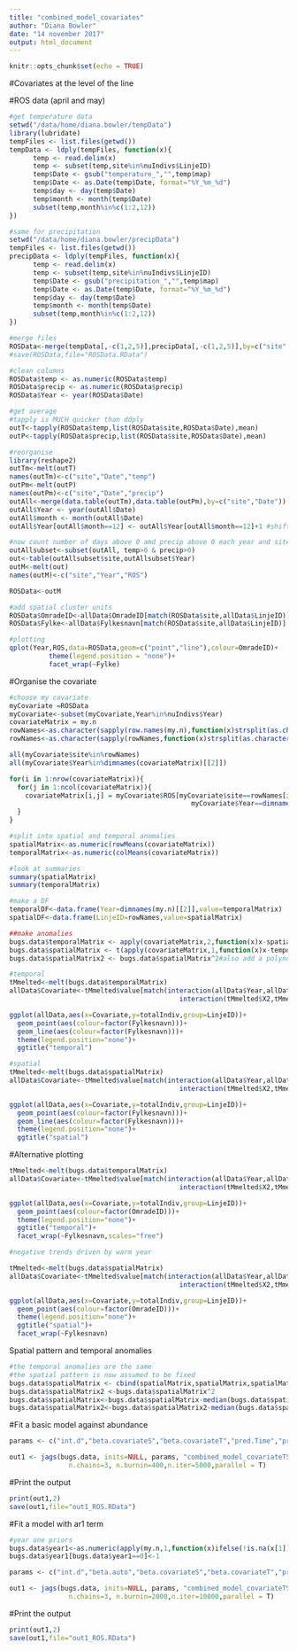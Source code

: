 ```yaml
---
title: "combined_model_covariates"
author: "Diana Bowler"
date: "14 november 2017"
output: html_document
---
```


```r

knitr::opts_chunk$set(echo = TRUE)

```

#Covariates at the level of the line

#ROS data (april and may)

```r

#get temperature data
setwd("/data/home/diana.bowler/tempData")
library(lubridate)
tempFiles <- list.files(getwd())
tempData <- ldply(tempFiles, function(x){
      temp <- read.delim(x)
      temp <- subset(temp,site%in%nuIndivs$LinjeID)
      temp$Date <- gsub("temperature_","",temp$map)
      temp$Date <- as.Date(temp$Date, format="%Y_%m_%d")
      temp$day <- day(temp$Date)
      temp$month <- month(temp$Date)
      subset(temp,month%in%c(1:2,12))
})

#same for precipitation
setwd("/data/home/diana.bowler/precipData")
tempFiles <- list.files(getwd())
precipData <- ldply(tempFiles, function(x){
      temp <- read.delim(x)
      temp <- subset(temp,site%in%nuIndivs$LinjeID)
      temp$Date <- gsub("precipitation_","",temp$map)
      temp$Date <- as.Date(temp$Date, format="%Y_%m_%d")
      temp$day <- day(temp$Date)
      temp$month <- month(temp$Date)
      subset(temp,month%in%c(1:2,12))
})

#merge files
ROSData<-merge(tempData[,-c(1,2,5)],precipData[,-c(1,2,5)],by=c("site","Date","day","month"))#5 is the superfluous map column, 1 2 are the coords
#save(ROSData,file="ROSData.RData")

#clean columns
ROSData$temp <- as.numeric(ROSData$temp)
ROSData$precip <- as.numeric(ROSData$precip)
ROSData$Year <- year(ROSData$Date)

#get average 
#tapply is MUCH quicker than ddply
outT<-tapply(ROSData$temp,list(ROSData$site,ROSData$Date),mean)
outP<-tapply(ROSData$precip,list(ROSData$site,ROSData$Date),mean)

#reorganise
library(reshape2)
outTm<-melt(outT)
names(outTm)<-c("site","Date","temp")
outPm<-melt(outP)
names(outPm)<-c("site","Date","precip")
outAll<-merge(data.table(outTm),data.table(outPm),by=c("site","Date"))
outAll$Year <- year(outAll$Date)
outAll$month <- month(outAll$Date)
outAll$Year[outAll$month==12] <- outAll$Year[outAll$month==12]+1 #shift december into the following year winter

#now count number of days above 0 amd precip above 0 each year and site
outAllsubset<-subset(outAll, temp>0 & precip>0)
out<-table(outAllsubset$site,outAllsubset$Year)
outM<-melt(out)
names(outM)<-c("site","Year","ROS")

ROSData<-outM

#add spatial cluster units
ROSData$OmradeID<-allData$OmradeID[match(ROSData$site,allData$LinjeID)]
ROSData$Fylke<-allData$Fylkesnavn[match(ROSData$site,allData$LinjeID)]

#plotting
qplot(Year,ROS,data=ROSData,geom=c("point","line"),colour=OmradeID)+
          theme(legend.position = "none")+
          facet_wrap(~Fylke)

```


#Organise the covariate

```r

#choose my covariate
myCovariate =ROSData
myCovariate<-subset(myCovariate,Year%in%nuIndivs$Year)
covariateMatrix = my.n
rowNames<-as.character(sapply(row.names(my.n),function(x)strsplit(as.character(x),"#")[[1]][2]))
rowNames<-as.character(sapply(rowNames,function(x)strsplit(as.character(x),"-")[[1]][2]))

all(myCovariate$site%in%rowNames)
all(myCovariate$Year%in%dimnames(covariateMatrix)[[2]])

for(i in 1:nrow(covariateMatrix)){
  for(j in 1:ncol(covariateMatrix)){
    covariateMatrix[i,j] = myCovariate$ROS[myCovariate$site==rowNames[i]&
                                              myCovariate$Year==dimnames(covariateMatrix)[[2]][j]]
  }
}

#split into spatial and temporal anomalies
spatialMatrix<-as.numeric(rowMeans(covariateMatrix))
temporalMatrix<-as.numeric(colMeans(covariateMatrix))

#look at summaries
summary(spatialMatrix)
summary(temporalMatrix)

#make a DF
temporalDF<-data.frame(Year=dimnames(my.n)[[2]],value=temporalMatrix)
spatialDF<-data.frame(LinjeID=rowNames,value=spatialMatrix)

##make anomalies
bugs.data$temporalMatrix <- apply(covariateMatrix,2,function(x)x-spatialMatrix)
bugs.data$spatialMatrix <- t(apply(covariateMatrix,1,function(x)x-temporalMatrix))
bugs.data$spatialMatrix2 <- bugs.data$spatialMatrix^2#also add a polynomial term for the spatial variation

#temporal
tMmelted<-melt(bugs.data$temporalMatrix)
allData$Covariate<-tMmelted$value[match(interaction(allData$Year,allData$Line),
                                           interaction(tMmelted$X2,tMmelted$X1))]

ggplot(allData,aes(x=Covariate,y=totalIndiv,group=LinjeID))+
  geom_point(aes(colour=factor(Fylkesnavn)))+
  geom_line(aes(colour=factor(Fylkesnavn)))+
  theme(legend.position="none")+
  ggtitle("temporal")

#spatial
tMmelted<-melt(bugs.data$spatialMatrix)
allData$Covariate<-tMmelted$value[match(interaction(allData$Year,allData$Line),
                                           interaction(tMmelted$X2,tMmelted$X1))]

ggplot(allData,aes(x=Covariate,y=totalIndiv,group=LinjeID))+
  geom_point(aes(colour=factor(Fylkesnavn)))+
  geom_line(aes(colour=factor(Fylkesnavn)))+
  theme(legend.position="none")+
  ggtitle("spatial")

```

#Alternative plotting

```r
tMmelted<-melt(bugs.data$temporalMatrix)
allData$Covariate<-tMmelted$value[match(interaction(allData$Year,allData$Line),
                                           interaction(tMmelted$X2,tMmelted$X1))]

ggplot(allData,aes(x=Covariate,y=totalIndiv,group=LinjeID))+
  geom_point(aes(colour=factor(OmradeID)))+
  theme(legend.position="none")+
  ggtitle("temporal")+
  facet_wrap(~Fylkesnavn,scales="free")

#negative trends driven by warm year

tMmelted<-melt(bugs.data$spatialMatrix)
allData$Covariate<-tMmelted$value[match(interaction(allData$Year,allData$Line),
                                           interaction(tMmelted$X2,tMmelted$X1))]

ggplot(allData,aes(x=Covariate,y=totalIndiv,group=LinjeID))+
  geom_point(aes(colour=factor(OmradeID)))+
  theme(legend.position="none")+
  ggtitle("spatial")+
  facet_wrap(~Fylkesnavn)

```


Spatial pattern and temporal anomalies

```r

#the temporal anomalies are the same
#the spatial pattern is now assumed to be fixed
bugs.data$spatialMatrix <- cbind(spatialMatrix,spatialMatrix,spatialMatrix,spatialMatrix,spatialMatrix,spatialMatrix,spatialMatrix,spatialMatrix,spatialMatrix,spatialMatrix)
bugs.data$spatialMatrix2 <-bugs.data$spatialMatrix^2
bugs.data$spatialMatrix<-bugs.data$spatialMatrix-median(bugs.data$spatialMatrix)
bugs.data$spatialMatrix2<-bugs.data$spatialMatrix2-median(bugs.data$spatialMatrix2)

```


#Fit a basic model against abundance

```r

params <- c("int.d","beta.covariateS","beta.covariateT","pred.Time","pred.Space")

out1 <- jags(bugs.data, inits=NULL, params, "combined_model_covariateTS.txt", n.thin=nt,
               n.chains=3, n.burnin=400,n.iter=5000,parallel = T)

```

#Print the output

```r
print(out1,2)
save(out1,file="out1_ROS.RData")

```

#Fit a model with ar1 term
```r

#year one priors
bugs.data$year1<-as.numeric(apply(my.n,1,function(x)ifelse(!is.na(x[1]),x[1],max(x,na.rm=T))))
bugs.data$year1[bugs.data$year1==0]<-1

params <- c("int.d","beta.auto","beta.covariateS","beta.covariateT","pred.Time","pred.Space")

out1 <- jags(bugs.data, inits=NULL, params, "combined_model_covariateTS_ar1.txt", n.thin=nt,
               n.chains=3, n.burnin=2000,n.iter=10000,parallel = T)

```

#Print the output

```r
print(out1,2)
save(out1,file="out1_ROS.RData")

```

